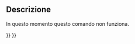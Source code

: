 <languages/>

{{Docnav/it
|[[Std_MacroStepOver/it|Passo successivo]]
|[[Std_ToggleBreakpoint/it|Attiva/disattiva punto di interruzione]]
|[[Std_Macro_Menu/it|Menu Macro]]
|IconL=
|IconR=
|IconC=Freecad.svg
}}

{{GuiCommand/it
|Name=Std_MacroStepInto
|Name/it=Un passo
|MenuLocation=Macro → Un passo 
|Workbenches=Tutti
|Shortcut={{KEY|F11}}
|SeeAlso=[[Std_MacroStepOver/it|Macro: Passo successivo]], [[Std_ToggleBreakpoint/it|Attiva/disattiva punto di interruzione]]
}}

<span id="Description"></span>
==Descrizione==

In questo momento questo comando non funziona.


{{Docnav/it
|[[Std_MacroStepOver/it|Passo successivo]]
|[[Std_ToggleBreakpoint/it|Attiva/disattiva punto di interruzione]]
|[[Std_Macro_Menu/it|Menu Macro]]
|IconL=
|IconR=
|IconC=Freecad.svg
}}

{{Std_Base_navi{{#translation:}}}}
{{Userdocnavi{{#translation:}}}}